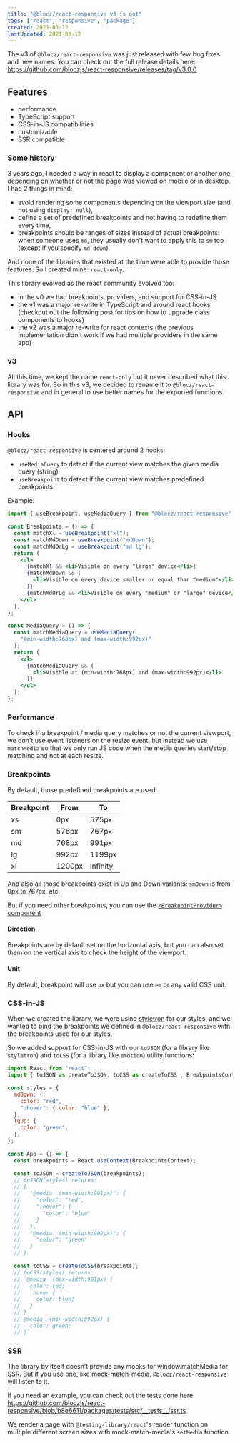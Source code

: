```yaml
---
title: "@blocz/react-responsive v3 is out"
tags: ["react", "responsive", "package"]
created: 2021-03-12
lastUpdated: 2021-03-12
---
```



The v3 of `@blocz/react-responsive` was just released with few bug fixes and new names. You can check out the full release details here: https://github.com/bloczjs/react-responsive/releases/tag/v3.0.0

## Features

- performance
- TypeScript support
- CSS-in-JS compatibilities
- customizable
- SSR compatible

### Some history

3 years ago, I needed a way in react to display a component or another one, depending on whether or not the page was viewed on mobile or in desktop. I had 2 things in mind:

- avoid rendering some components depending on the viewport size (and not using `display: null`),
- define a set of predefined breakpoints and not having to redefine them every time,
- breakpoints should be ranges of sizes instead of actual breakpoints: when someone uses `md`, they usually don't want to apply this to `sm` too (except if you specify `md down`).

And none of the libraries that existed at the time were able to provide those features. So I created mine: `react-only`.

This library evolved as the react community evolved too:

- in the v0 we had breakpoints, providers, and support for CSS-in-JS
- the v1 was a major re-write in TypeScript and around react hooks (checkout out the following post for tips on how to upgrade class components to hooks)
  <LinkToPost slug="others/migrating-class-components-to-hooks" />
- the v2 was a major re-write for react contexts (the previous implementation didn't work if we had multiple providers in the same app)

### v3

All this time, we kept the name `react-only` but it never described what this library was for. So in this v3, we decided to rename it to `@blocz/react-responsive` and in general to use better names for the exported functions.

## API

### Hooks

`@blocz/react-responsive` is centered around 2 hooks:

- `useMediaQuery` to detect if the current view matches the given media query (string)
- `useBreakpoint` to detect if the current view matches predefined breakpoints

Example:

```jsx
import { useBreakpoint, useMediaQuery } from "@blocz/react-responsive";

const Breakpoints = () => {
  const matchXl = useBreakpoint("xl");
  const matchMdDown = useBreakpoint("mdDown");
  const matchMdOrLg = useBreakpoint("md lg");
  return (
    <ul>
      {matchXl && <li>Visible on every "large" device</li>}
      {matchMdDown && (
        <li>Visible on every device smaller or equal than "medium"</li>
      )}
      {matchMdOrLg && <li>Visible on every "medium" or "large" device</li>}
    </ul>
  );
};

const MediaQuery = () => {
  const matchMediaQuery = useMediaQuery(
    "(min-width:768px) and (max-width:992px)"
  );
  return (
    <ul>
      {matchMediaQuery && (
        <li>Visible at (min-width:768px) and (max-width:992px)</li>
      )}
    </ul>
  );
};
```

### Performance

To check if a breakpoint / media query matches or not the current viewport, we don't use event listeners on the resize event, but instead we use `matchMedia` so that we only run JS code when the media queries start/stop matching and not at each resize.

### Breakpoints

By default, those predefined breakpoints are used:

| Breakpoint | From   | To       |
| ---------- | ------ | -------- |
| xs         | 0px    | 575px    |
| sm         | 576px  | 767px    |
| md         | 768px  | 991px    |
| lg         | 992px  | 1199px   |
| xl         | 1200px | Infinity |

And also all those breakpoints exist in Up and Down variants: `smDown` is from 0px to 767px, etc.

But if you need other breakpoints, you can use the [`<BreakpointProvider>` component](https://github.com/bloczjs/react-responsive#breakpointsprovider)

#### Direction

Breakpoints are by default set on the horizontal axis, but you can also set them on the vertical axis to check the height of the viewport.

#### Unit

By default, breakpoint will use `px` but you can use `em` or any valid CSS unit.

### CSS-in-JS

When we created the library, we were using [styletron](https://github.com/styletron/styletron) for our styles, and we wanted to bind the breakpoints we defined in `@blocz/react-responsive` with the breakpoints used for our styles.

So we added support for CSS-in-JS with our `toJSON` (for a library like `styletron`) and `toCSS` (for a library like `emotion`) utility functions:

```jsx
import React from "react";
import { toJSON as createToJSON, toCSS as createToCSS , BreakpointsContext } from "@blocz/react-responsive";

const styles = {
  mdDown: {
    color: "red",
    ":hover": { color: "blue" },
  },
  lgUp: {
    color: "green",
  },
};

const App = () => {
  const breakpoints = React.useContext(BreakpointsContext);

  const toJSON = createToJSON(breakpoints);
  // toJSON(styles) returns:
  // {
  //   "@media  (max-width:991px)": {
  //     "color": "red",
  //     ":hover": {
  //       "color": "blue"
  //     }
  //   },
  //   "@media  (min-width:992px)": {
  //     "color": "green"
  //   }
  // }

  const toCSS = createToCSS(breakpoints);
  // toCSS(styles) returns:
  // `@media  (max-width:991px) {
  //   color: red;
  //   :hover {
  //     color: blue;
  //   }
  // }
  // @media  (min-width:992px) {
  //   color: green;
  // }`
```

### SSR

The library by itself doesn’t provide any mocks for window.matchMedia for SSR. But if you use one, like [mock-match-media](https://github.com/Ayc0/mock-match-media/), `@blocz/react-responsive` will listen to it.

If you need an example, you can check out the tests done here: https://github.com/bloczjs/react-responsive/blob/b8e6611/packages/tests/src/__tests__/ssr.ts

We render a page with `@testing-library/react`'s render function on multiple different screen sizes with mock-match-media's `setMedia` function.
